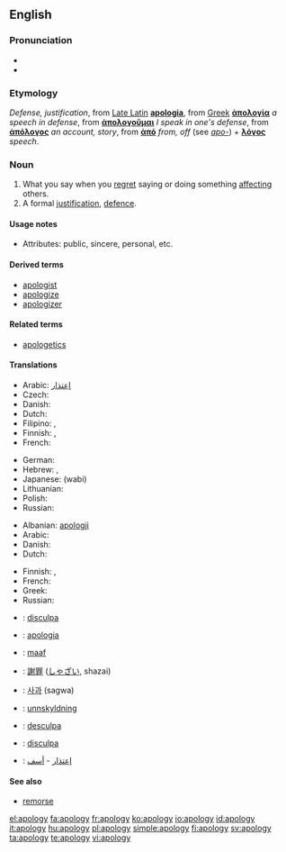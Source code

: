 ==English==

===Pronunciation===
* {{IPA|/əˈpɒl.ə.dʒɪ/}}
* {{audio|en-us-apology.ogg|Audio (US)}}

===Etymology===
''Defense, justification'', from [[w:Vulgar Latin|Late Latin]] '''[[apologia]]''', from [[w:Ancient Greek|Greek]] '''[[ἀπολογία]]''' ''a speech in defense'', from '''[[ἀπολογοῦμαι]]''' ''I speak in one's defense'', from '''[[ἀπόλογος]]''' ''an account, story'', from '''[[ἀπό]]''' ''from, off'' (see ''[[apo-]]'') + '''[[λόγος]]''' ''speech''.

===Noun===
{{wikipedia}}
{{en-noun|apologies}}

# What you say when you [[regret]] saying or doing something [[affect]]ing others.
# A formal [[justification]], [[defence]].

====Usage notes====
* Attributes: public, sincere, personal, etc.

====Derived terms====
* [[apologist]]
* [[apologize]]
* [[apologizer]]

====Related terms====
* [[apologetics]]

====Translations====
{{trans-top|what you say when you regret saying or doing something affecting others}}
* Arabic: [[إعتذار]]
* Czech: {{t-|cs|omluva|f}}
* Danish: {{t|da|undskyldning|c}}
* Dutch: {{t|nl|verontschuldiging|f}}
* Filipino: {{tø|fil|patawad|xs=Filipino}}, {{tø|fil|paumanhin|xs=Filipino}}
* Finnish: {{t|fi|anteeksipyyntö}}, {{t-|fi|pahoittelu}}
* French: {{t+|fr|excuse|f}}
{{trans-mid}}
* German: {{t+|de|Entschuldigung|f}}
* Hebrew: {{he-translation|התנצלות|hitnatzlút}} {{f}}, {{he-translation|סליחה|slikhá}} {{f}}
* Japanese: {{t|ja|侘び|sc=Jpan}} (wabi)
* Lithuanian: {{t|lt|atsiprasau|xs=Lithuanian}}
* Polish: {{t|pl|przeprosiny|n}}
* Russian: {{t+|ru|извинение|sc=Cyrl}}
{{trans-bottom}}

{{trans-top|formal justification, defence}}
* Albanian: [[:sq:apologji|apologji]]
* Arabic: {{t|ar|دفاع|sc=Arab}}
* Danish: {{t|da|forsvar|n}}
* Dutch: {{t-|nl|verweer|n}}
{{trans-mid}}
* Finnish: {{t-|fi|puolustus}}, {{t-|fi|puolustuskirjoitus}}
* French: {{t+|fr|apologie|f}}
* Greek: {{t+|el|απολογία|f|tr=apología|sc=Grek}}
* Russian: {{t|ru|извинение|sc=Cyrl}}
{{trans-bottom}}

{{checktrans-top}}
* {{ttbc|Catalan}}: [[disculpa]] {{f}}
* {{ttbc|Italian}}: [[apologia]] {{f}}
* {{ttbc|Indonesian}}: [[maaf]]
* {{ttbc|Japanese}}: [[謝罪]] ([[しゃざい]], shazai)
* {{ttbc|Korean}}: [[사과]] (sagwa)
{{checktrans-mid}}
* {{ttbc|Norwegian}}: [[unnskyldning]]
* {{ttbc|Portuguese}}: [[desculpa]]
* {{ttbc|Spanish}}: [[disculpa]] {{f}}
* {{ttbc|Arabic}}: [[إعتذار]] - [[أسف]]
{{checktrans-bottom}}

====See also====
* [[remorse]]

[[el:apology]]
[[fa:apology]]
[[fr:apology]]
[[ko:apology]]
[[io:apology]]
[[id:apology]]
[[it:apology]]
[[hu:apology]]
[[pl:apology]]
[[simple:apology]]
[[fi:apology]]
[[sv:apology]]
[[ta:apology]]
[[te:apology]]
[[vi:apology]]